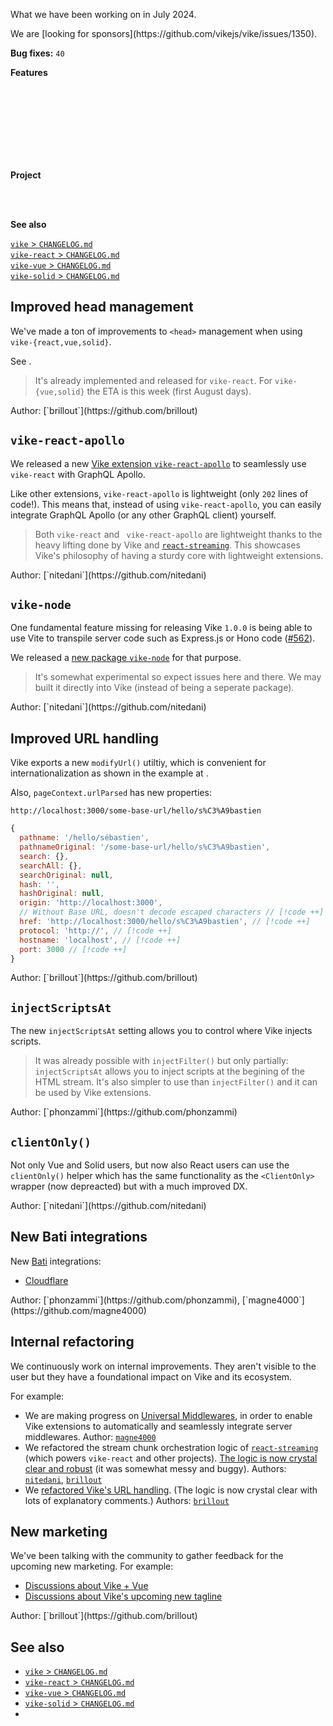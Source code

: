 
What we have been working on in July 2024.

<Contribution>
  We are [looking for sponsors](https://github.com/vikejs/vike/issues/1350).
</Contribution>

**Bug fixes:** `40`

**Features**

<Link href="#improved-head-management" /><br/>
<Link href="#vike-react-apollo" /><br/>
<Link href="#vike-node" /><br/>
<Link href="#improved-url-handling" /><br/>
<Link href="#injectscriptsat" /><br/>
<Link href="#clientonly" /><br/>
<Link href="#new-bati-integrations" /><br/>

**Project**

<Link href="#internal-refactoring" /><br/>
<Link href="#new-marketing" /><br/>

**See also**

[`vike` > `CHANGELOG.md`](https://github.com/vikejs/vike/blob/main/CHANGELOG.md)  
[`vike-react` > `CHANGELOG.md`](https://github.com/vikejs/vike-react/blob/main/packages/vike-react/CHANGELOG.md)  
[`vike-vue` > `CHANGELOG.md`](https://github.com/vikejs/vike-vue/blob/main/packages/vike-vue/CHANGELOG.md)  
[`vike-solid` > `CHANGELOG.md`](https://github.com/vikejs/vike-solid/blob/main/CHANGELOG.md)  


## Improved head management

We've made a ton of improvements to `<head>` management when using `vike-{react,vue,solid}`.

See <Link href="/head-tags" />.

> It's already implemented and released for `vike-react`. For `vike-{vue,solid}` the ETA is this week (first August days).

<Contribution>
  Author: [`brillout`](https://github.com/brillout)
</Contribution>



## `vike-react-apollo`

We released a new
[Vike extension `vike-react-apollo`](https://github.com/vikejs/vike-react/tree/main/packages/vike-react-apollo#readme)
to seamlessly use <Link href="/vike-react">`vike-react`</Link> with GraphQL Apollo.

Like other extensions, `vike-react-apollo` is lightweight (only `202` lines of code!). This means that, instead of using `vike-react-apollo`, you can easily integrate GraphQL Apollo (or any other GraphQL client) yourself.

> Both `vike-react` and ` vike-react-apollo` are lightweight thanks to the heavy lifting done by Vike and [`react-streaming`](https://github.com/brillout/react-streaming). This showcases <Link href="/why">Vike's philosophy of having a sturdy core with lightweight extensions</Link>.

<Contribution>
  Author: [`nitedani`](https://github.com/nitedani)
</Contribution>


## `vike-node`

One fundamental feature missing for releasing Vike `1.0.0` is being able to use Vite to transpile server code such as Express.js or Hono code ([#562](https://github.com/vikejs/vike/issues/562)).

We released a [new package `vike-node`](https://github.com/vikejs/vike-node) for that purpose.

> It's somewhat experimental so expect issues here and there. We may built it directly into Vike (instead of being a seperate package).

<Contribution>
  Author: [`nitedani`](https://github.com/nitedani)
</Contribution>


## Improved URL handling

Vike exports a new <Link href="/modifyUrl">`modifyUrl()` utiltiy</Link>, which is convenient for internationalization as shown in the example at <Link href="/i18n" />.

Also, `pageContext.urlParsed` has new properties:

```
http://localhost:3000/some-base-url/hello/s%C3%A9bastien
```
```js
{
  pathname: '/hello/sébastien',
  pathnameOriginal: '/some-base-url/hello/s%C3%A9bastien',
  search: {},
  searchAll: {},
  searchOriginal: null,
  hash: '',
  hashOriginal: null,
  origin: 'http://localhost:3000',
  // Without Base URL, doesn't decode escaped characters // [!code ++]
  href: 'http://localhost:3000/hello/s%C3%A9bastien', // [!code ++]
  protocol: 'http://', // [!code ++]
  hostname: 'localhost', // [!code ++]
  port: 3000 // [!code ++]
}
```

<Contribution>
  Author: [`brillout`](https://github.com/brillout)
</Contribution>


## `injectScriptsAt`

The <Link href="/injectScriptsAt">new `injectScriptsAt` setting</Link> allows you to control where Vike injects scripts.

> It was already possible with <Link href="/injectFilter">`injectFilter()`</Link> but only partially: `injectScriptsAt` allows you to inject scripts at the begining of the <Link href="/streaming">HTML stream</Link>. It's also simpler to use than `injectFilter()` and it can be used by Vike extensions.

<Contribution>
  Author: [`phonzammi`](https://github.com/phonzammi)
</Contribution>


## `clientOnly()`

Not only Vue and Solid users, but now also React users can use the <Link href="/clientOnly">`clientOnly()` helper</Link> which has the same functionality as the `<ClientOnly>` wrapper (now depreacted) but with a much improved DX.

<Contribution>
  Author: [`nitedani`](https://github.com/nitedani)
</Contribution>


## New Bati integrations

New [Bati](https://batijs.dev) integrations:
 - [Cloudflare](https://pages.cloudflare.com)

<Contribution>
  Author: [`phonzammi`](https://github.com/phonzammi), [`magne4000`](https://github.com/magne4000)
</Contribution>


## Internal refactoring

We continuously work on internal improvements. They aren't visible to the user but they have a foundational impact on Vike and its ecosystem.

For example:
 - We are making progress on [Universal Middlewares](https://github.com/magne4000/universal-middleware), in order to enable Vike extensions to automatically and seamlessly integrate server middlewares.
   <Contribution>
     Author: [`magne4000`](https://github.com/magne4000)
   </Contribution>
 - We refactored the stream chunk orchestration logic of [`react-streaming`](https://github.com/brillout/react-streaming) (which powers `vike-react` and other projects). [The logic is now crystal clear and robust](https://github.com/brillout/react-streaming/commit/c052e72f33254fd6deb474cd784fa4cee07b6e92#diff-52301d8ceb8d9165f156883711407609a842701365fc32f512083f81c7c02dc4) (it was somewhat messy and buggy).
   <Contribution>
     Authors: [`nitedani`](https://github.com/nitedani), [`brillout`](https://github.com/brillout)
   </Contribution>
 - We [refactored Vike's URL handling](https://github.com/vikejs/vike/compare/63b1f5caf36ea125d7ecf5271f10d0d9065ac916..09420db329dbaaa9dfe6b900964ff158f8a6f1b3~). (The logic is now crystal clear with lots of explanatory comments.)
   <Contribution>
     Authors: [`brillout`](https://github.com/brillout)
   </Contribution>


## New marketing

We've been talking with the community to gather feedback for the upcoming new marketing. For example:
 - [Discussions about Vike + Vue](https://www.reddit.com/r/vuejs/comments/1dsucor/vike_june_releases/)
 - [Discussions about Vike's upcoming new tagline](https://x.com/brillout/status/1815350370740105507)

<Contribution>
  Author: [`brillout`](https://github.com/brillout)
</Contribution>


## See also

- [`vike` > `CHANGELOG.md`](https://github.com/vikejs/vike/blob/main/CHANGELOG.md)
- [`vike-react` > `CHANGELOG.md`](https://github.com/vikejs/vike-react/blob/main/packages/vike-react/CHANGELOG.md)
- [`vike-vue` > `CHANGELOG.md`](https://github.com/vikejs/vike-vue/blob/main/packages/vike-vue/CHANGELOG.md)
- [`vike-solid` > `CHANGELOG.md`](https://github.com/vikejs/vike-solid/blob/main/CHANGELOG.md)
- <Link href="/releases" />
